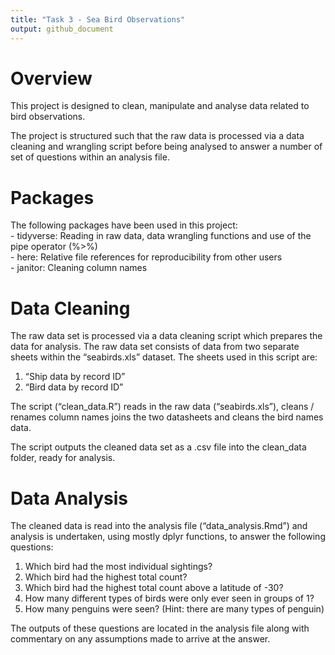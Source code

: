 ```yaml
---
title: "Task 3 - Sea Bird Observations"
output: github_document
---
```


# Overview

This project is designed to clean, manipulate and analyse data related to bird
observations.

The project is structured such that the raw data is processed via a data
cleaning and wrangling script before being analysed to answer a number of set of
questions within an analysis file.

# Packages

The following packages have been used in this project:  
- tidyverse:
  Reading in raw data, data wrangling functions and use of the pipe operator 
  (%>%)  
- here:
  Relative file references for reproducibility from other users  
- janitor:
  Cleaning column names

# Data Cleaning

The raw data set is processed via a data cleaning script which prepares the data
for analysis. The raw data set consists of data from two separate sheets within 
the "seabirds.xls" dataset. The sheets used in this script are:

1. "Ship data by record ID"
2. "Bird data by record ID"

The script ("clean_data.R") reads in the raw data ("seabirds.xls"), cleans / 
renames column names joins the two datasheets and cleans the bird names data.

The script outputs the cleaned data set as a .csv file into the clean_data
folder, ready for analysis.

# Data Analysis

The cleaned data is read into the analysis file ("data_analysis.Rmd") and
analysis is undertaken, using mostly dplyr functions, to answer the following
questions:

1. Which bird had the most individual sightings?  
2. Which bird had the highest total count?  
3. Which bird had the highest total count above a latitude of -30?  
4. How many different types of birds were only ever seen in groups of 1?  
5. How many penguins were seen? (Hint: there are many types of penguin)

The outputs of these questions are located in the analysis file along with
commentary on any assumptions made to arrive at the answer.
